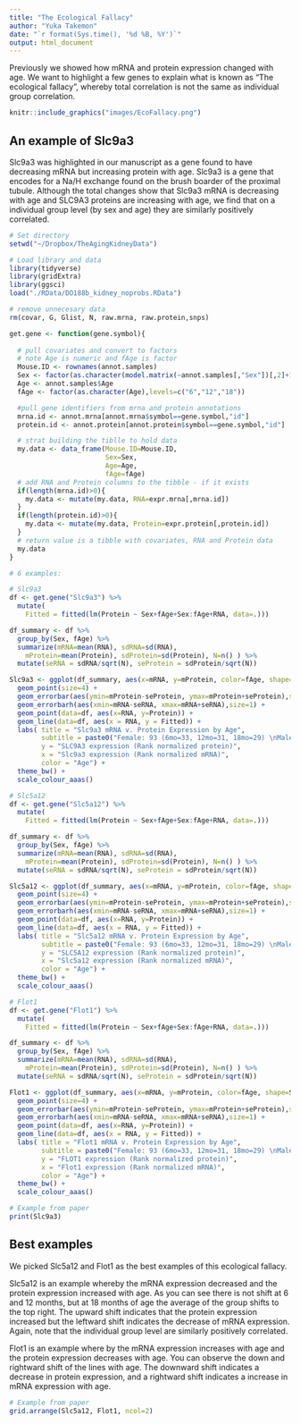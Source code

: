 ```yaml
---
title: "The Ecological Fallacy"
author: "Yuka Takemon"
date: "`r format(Sys.time(), '%d %B, %Y')`"
output: html_document
---
```


Previously we showed how mRNA and protein expression changed with age. We want to highlight a few genes to explain what is known as "The ecological fallacy", whereby total correlation is not the same as individual group correlation. 

```r
knitr::include_graphics("images/EcoFallacy.png")
```

## An example of Slc9a3
Slc9a3 was highlighted in our manuscript as a gene found to have decreasing mRNA but increasing protein with age. Slc9a3 is a gene that encodes for a Na/H exchange found on the brush boarder of the proximal tubule. Although the total changes show that Slc9a3 mRNA is decreasing with age and SLC9A3 proteins are increasing with age, we find that on a individual group level (by sex and age) they are similarly positively correlated.
```r
# Set directory
setwd("~/Dropbox/TheAgingKidneyData")

# Load library and data
library(tidyverse)
library(gridExtra)
library(ggsci)
load("./RData/DO188b_kidney_noprobs.RData")

# remove unnecesary data
rm(covar, G, Glist, N, raw.mrna, raw.protein,snps)
```

```r
get.gene <- function(gene.symbol){
  
  # pull covariates and convert to factors
  # note Age is numeric and fAge is factor
  Mouse.ID <- rownames(annot.samples)
  Sex <- factor(as.character(model.matrix(~annot.samples[,"Sex"])[,2]+1), levels=c("1","2"), labels=c("F","M"))
  Age <- annot.samples$Age
  fAge <- factor(as.character(Age),levels=c("6","12","18"))

  #pull gene identifiers from mrna and protein annotations
  mrna.id <- annot.mrna[annot.mrna$symbol==gene.symbol,"id"]
  protein.id <- annot.protein[annot.protein$symbol==gene.symbol,"id"]

  # strat building the tiblle to hold data
  my.data <- data_frame(Mouse.ID=Mouse.ID,
                        Sex=Sex,
                        Age=Age,
                        fAge=fAge)
  # add RNA and Protein columns to the tibble - if it exists
  if(length(mrna.id)>0){
    my.data <- mutate(my.data, RNA=expr.mrna[,mrna.id])
  }
  if(length(protein.id)>0){
    my.data <- mutate(my.data, Protein=expr.protein[,protein.id])
  }
  # return value is a tibble with covariates, RNA and Protein data
  my.data
}
```

```r
# 6 examples:

# Slc9a3
df <- get.gene("Slc9a3") %>%
  mutate(
    Fitted = fitted(lm(Protein ~ Sex+fAge+Sex:fAge+RNA, data=.)))

df_summary <- df %>%
  group_by(Sex, fAge) %>%
  summarize(mRNA=mean(RNA), sdRNA=sd(RNA),
    mProtein=mean(Protein), sdProtein=sd(Protein), N=n() ) %>%
  mutate(seRNA = sdRNA/sqrt(N), seProtein = sdProtein/sqrt(N))

Slc9a3 <- ggplot(df_summary, aes(x=mRNA, y=mProtein, color=fAge, shape=Sex), size=4) +
  geom_point(size=4) +
  geom_errorbar(aes(ymin=mProtein-seProtein, ymax=mProtein+seProtein),size=1) +
  geom_errorbarh(aes(xmin=mRNA-seRNA, xmax=mRNA+seRNA),size=1) +
  geom_point(data=df, aes(x=RNA, y=Protein)) +
  geom_line(data=df, aes(x = RNA, y = Fitted)) +
  labs( title = "Slc9a3 mRNA v. Protein Expression by Age",
        subtitle = paste0("Female: 93 (6mo=33, 12mo=31, 18mo=29) \nMale: 95(6mo=30, 12mo=31, 18mo=34)"),
        y = "SLC9A3 expression (Rank normalized protein)",
        x = "Slc9a3 expression (Rank normalized mRNA)",
        color = "Age") +
  theme_bw() +
  scale_colour_aaas()

# Slc5a12
df <- get.gene("Slc5a12") %>%
  mutate(
    Fitted = fitted(lm(Protein ~ Sex+fAge+Sex:fAge+RNA, data=.)))

df_summary <- df %>%
  group_by(Sex, fAge) %>%
  summarize(mRNA=mean(RNA), sdRNA=sd(RNA),
    mProtein=mean(Protein), sdProtein=sd(Protein), N=n() ) %>%
  mutate(seRNA = sdRNA/sqrt(N), seProtein = sdProtein/sqrt(N))

Slc5a12 <- ggplot(df_summary, aes(x=mRNA, y=mProtein, color=fAge, shape=Sex), size=4) +
  geom_point(size=4) +
  geom_errorbar(aes(ymin=mProtein-seProtein, ymax=mProtein+seProtein),size=1) +
  geom_errorbarh(aes(xmin=mRNA-seRNA, xmax=mRNA+seRNA),size=1) +
  geom_point(data=df, aes(x=RNA, y=Protein)) +
  geom_line(data=df, aes(x = RNA, y = Fitted)) +
  labs( title = "Slc5a12 mRNA v. Protein Expression by Age",
        subtitle = paste0("Female: 93 (6mo=33, 12mo=31, 18mo=29) \nMale: 95(6mo=30, 12mo=31, 18mo=34)"),
        y = "SLC5A12 expression (Rank normalized protein)",
        x = "Slc5a12 expression (Rank normalized mRNA)",
        color = "Age") +
  theme_bw() +
  scale_colour_aaas()

# Flot1
df <- get.gene("Flot1") %>%
  mutate(
    Fitted = fitted(lm(Protein ~ Sex+fAge+Sex:fAge+RNA, data=.)))

df_summary <- df %>%
  group_by(Sex, fAge) %>%
  summarize(mRNA=mean(RNA), sdRNA=sd(RNA),
    mProtein=mean(Protein), sdProtein=sd(Protein), N=n() ) %>%
  mutate(seRNA = sdRNA/sqrt(N), seProtein = sdProtein/sqrt(N))

Flot1 <- ggplot(df_summary, aes(x=mRNA, y=mProtein, color=fAge, shape=Sex), size=4) +
  geom_point(size=4) +
  geom_errorbar(aes(ymin=mProtein-seProtein, ymax=mProtein+seProtein),size=1) +
  geom_errorbarh(aes(xmin=mRNA-seRNA, xmax=mRNA+seRNA),size=1) +
  geom_point(data=df, aes(x=RNA, y=Protein)) +
  geom_line(data=df, aes(x = RNA, y = Fitted)) +
  labs( title = "Flot1 mRNA v. Protein Expression by Age",
        subtitle = paste0("Female: 93 (6mo=33, 12mo=31, 18mo=29) \nMale: 95(6mo=30, 12mo=31, 18mo=34)"),
        y = "FLOT1 expression (Rank normalized protein)",
        x = "Flot1 expression (Rank normalized mRNA)",
        color = "Age") +
  theme_bw() +
  scale_colour_aaas()
```

```r
# Example from paper
print(Slc9a3)
```

## Best examples 
We picked Slc5a12 and Flot1 as the best examples of this ecological fallacy.  
  
Slc5a12 is an example whereby the mRNA expression decreased and the protein expression increased with age. As you can see there is not shift at 6 and 12 months, but at 18 months of age the average of the group shifts to the top right. The upward shift indicates that the protein expression increased but the leftward shift indicates the decrease of mRNA expression. Again, note that the individual group level are similarly positively correlated.  
  
Flot1 is an example where by the mRNA expression increases with age and the protein expression decreases with age. You can observe the down and rightward shift of the lines with age. The downward shift indicates a decrease in protein expression, and a rightward shift indicates a increase in mRNA expression with age.

```r
# Example from paper
grid.arrange(Slc5a12, Flot1, ncol=2)
```

